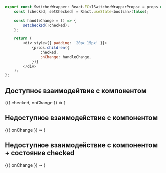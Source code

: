 

```javascript collapse=Код SwitcherWrapper
export const SwitcherWrapper: React.FC<ISwitcherWrapperProps> = props => {
    const [checked, setChecked] = React.useState<boolean>(false);

    const handleChange = () => {
        setChecked(!checked);
    };

    return (
        <div style={{ padding: '20px 15px' }}>
            {props.children({
                checked,
                onChange: handleChange,
            })}
        </div>
    );
};
```

## Доступное взаимодейтвие с компонентом

<Playground>
    <SwitcherWrapper>
        {({ checked, onChange }) => <Switcher checked={checked} onChange={onChange} />}
    </SwitcherWrapper>
</Playground>

## Недоступное взаимодействие с компонентом

<Playground>
    <SwitcherWrapper>
        {({ onChange }) => <Switcher disabled onChange={onChange} />}
    </SwitcherWrapper>
</Playground>

## Недоступное взаимодействие с компонентом + состояние checked

<Playground>
    <SwitcherWrapper>
        {({ onChange }) => <Switcher checked disabled onChange={onChange} />}
    </SwitcherWrapper>
</Playground>
